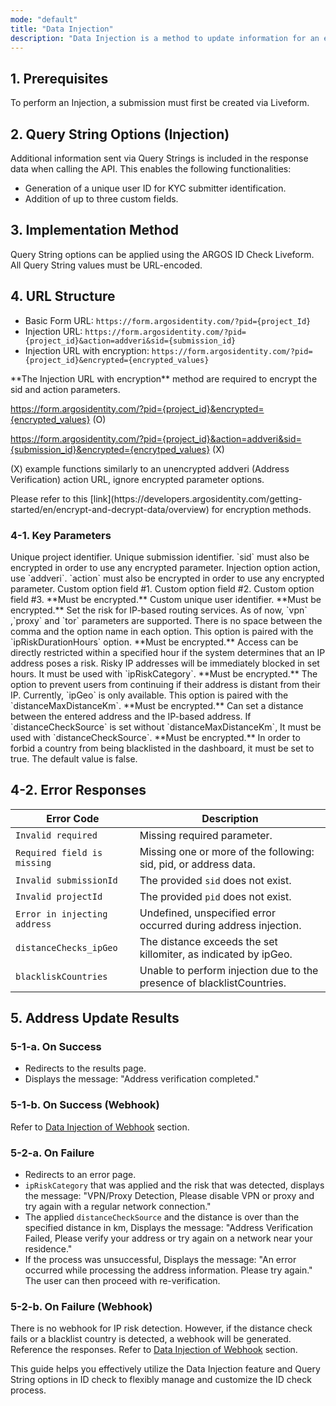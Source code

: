 ```yaml
---
mode: "default"
title: "Data Injection"
description: "Data Injection is a method to update information for an existing submission via a separate path. This process replaces existing category data with new information."
---
```


## 1. Prerequisites

<Note>
  To perform an Injection, a submission must first be created via Liveform.
</Note>

## 2. Query String Options (Injection)

Additional information sent via Query Strings is included in the response data when calling the API. This enables the following functionalities:

- Generation of a unique user ID for KYC submitter identification.
- Addition of up to three custom fields.

## 3. Implementation Method

Query String options can be applied using the ARGOS ID Check Liveform. All Query String values must be URL-encoded.

## 4. URL Structure

- Basic Form URL: `https://form.argosidentity.com/?pid={project_Id}`
- Injection URL: `https://form.argosidentity.com/?pid={project_id}&action=addveri&sid={submission_id}`
- Injection URL with encryption: `https://form.argosidentity.com/?pid={project_id}&encrypted={encrypted_values}`

<Warning>
  **The Injection URL with encryption** method are required to encrypt the sid and action parameters. 

  https://form.argosidentity.com/?pid={project_id}&encrypted={encrypted_values} (O)

  https://form.argosidentity.com/?pid={project_id}&action=addveri&sid={submission_id}&encrypted={encrytped_values} (X)

  (X) example functions similarly to an unencrypted addveri (Address Verification) action URL, ignore encrypted parameter options.
</Warning>

<Note>
  Please refer to this [link](https://developers.argosidentity.com/getting-started/en/encrypt-and-decrypt-data/overview) for encryption methods.
</Note>

### 4-1. Key Parameters

<ResponseField name="pid" type="string" required="true">
  Unique project identifier.
</ResponseField>

<ResponseField name="sid" type="string" required="true">
  Unique submission identifier. `sid` must also be encrypted in order to use any encrypted parameter.
</ResponseField>

<ResponseField name="action" type="string" required="true">
  Injection option action, use `addveri`. `action` must also be encrypted in order to use any encrypted parameter.
</ResponseField>

<ResponseField name="cf1" type="string">
  Custom option field #1.
</ResponseField>

<ResponseField name="cf2" type="string">
  Custom option field #2.
</ResponseField>

<ResponseField name="cf3" type="string">
  Custom option field #3.
</ResponseField>

<ResponseField name="userid" type="string">
  **Must be encrypted.** Custom unique user identifier.
</ResponseField>

<ResponseField name="ipRiskCategory" type="string">
  **Must be encrypted.** Set the risk for IP-based routing services. As of now, `vpn` ,`proxy` and `tor` parameters are supported. There is no space between the comma and the option name in each option. This option is paired with the `ipRiskDurationHours` option.
</ResponseField>

<ResponseField name="ipRiskDurationHours" type="int">
  **Must be encrypted.** Access can be directly restricted within a specified hour if the system determines that an IP address poses a risk. Risky IP addresses will be immediately blocked in set hours. It must be used with `ipRiskCategory`.
</ResponseField>

<ResponseField name="distanceCheckSource" type="string">
  **Must be encrypted.** The option to prevent users from continuing if their address is distant from their IP. Currently, `ipGeo` is only available. This option is paired with the `distanceMaxDistanceKm`.
</ResponseField>

<ResponseField name="distanceMaxDistanceKm" type="int">
  **Must be encrypted.** Can set a distance between the entered address and the IP-based address. If `distanceCheckSource` is set without `distanceMaxDistanceKm`, It must be used with `distanceCheckSource`.
</ResponseField>

<ResponseField name="blacklistCountries" type="bool">
  **Must be encrypted.** In order to forbid a country from being blacklisted in the dashboard, it must be set to true. The default value is false.
</ResponseField>

## 4-2. Error Responses

| Error Code                   | Description                                                            |
| ---------------------------- | ---------------------------------------------------------------------- |
| `Invalid required`           | Missing required parameter.                                            |
| `Required field is missing`  | Missing one or more of the following: sid, pid, or address data.       |
| `Invalid submissionId`       | The provided `sid` does not exist.                                     |
| `Invalid projectId`          | The provided `pid` does not exist.                                     |
| `Error in injecting address` | Undefined, unspecified error occurred during address injection.        |
| `distanceChecks_ipGeo`       | The distance exceeds the set killomiter, as indicated by ipGeo.        |
| `blackliskCountries`         | Unable to perform injection due to the presence of blacklistCountries. |

## 5. Address Update Results

### 5-1-a. On Success

- Redirects to the results page.
- Displays the message: "Address verification completed."

### 5-1-b. On Success (Webhook)

Refer to [Data Injection of Webhook](https://developers.argosidentity.com/webhooks/en/idcheck-injection) section.

### 5-2-a. On Failure

- Redirects to an error page.
- `ipRiskCategory` that was applied and the risk that was detected, displays the message: "VPN/Proxy Detection, Please disable VPN or proxy and try again with a regular network connection."
- The applied `distanceCheckSource` and the distance is over than the specified distance in km, Displays the message: "Address Verification Failed, Please verify your address or try again on a network near your residence."
- If the process was unsuccessful, Displays the message: "An error occurred while processing the address information. Please try again." The user can then proceed with re-verification.

### 5-2-b. On Failure (Webhook)

There is no webhook for IP risk detection. However, if the distance check fails or a blacklist country is detected, a webhook will be generated. Reference the responses. Refer to [Data Injection of Webhook](https://developers.argosidentity.com/webhooks/en/idcheck-injection) section.

This guide helps you effectively utilize the Data Injection feature and Query String options in ID check to flexibly manage and customize the ID check process.
